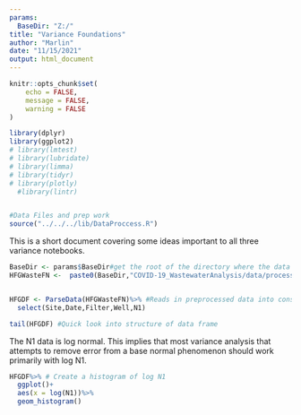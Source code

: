 ```yaml
---
params:
  BaseDir: "Z:/"
title: "Variance Foundations"
author: "Marlin"
date: "11/15/2021"
output: html_document
---
```



```r
knitr::opts_chunk$set(
	echo = FALSE,
	message = FALSE,
	warning = FALSE
)
```


```r
library(dplyr)
library(ggplot2)
# library(lmtest)
# library(lubridate)
# library(limma)
# library(tidyr)
# library(plotly)
  #library(lintr)


#Data Files and prep work
source("../../../lib/DataProccess.R")
```

This is a short document covering some ideas important to all three variance notebooks.

```r
BaseDir <- params$BaseDir#get the root of the directory where the data is stored
HFGWasteFN <-  paste0(BaseDir,"COVID-19_WastewaterAnalysis/data/processed/HFGWasteData071421.csv")


HFGDF <- ParseData(HFGWasteFN)%>% #Reads in preprocessed data into consistent format
  select(Site,Date,Filter,Well,N1)

tail(HFGDF) #Quick look into structure of data frame
```


The N1 data is log normal. This implies that most variance analysis that attempts to remove error from a base normal phenomenon should work primarily with log N1.

```r

HFGDF%>% # Create a histogram of log N1
  ggplot()+
  aes(x = log(N1))%>%
  geom_histogram()

```